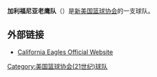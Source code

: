 {{ABA team 
| color1        = white
| color2        = black
| logo          = EAGLES-BLOCK.jpg
| pixels        = 150px
| founded       = 2006年
| league        = [[美国篮球协会_(21世纪)|ABA]] 2007年-至今
| history       = 加利福尼亚老鹰队<br>2006年-至今
| arena         =  不详
| city          = 
| colors        =  不详
| owner         = Robert Chiang
| coach         =  不详
| championships = 0
| titles        = 0
| cheerleaders  = 
| dancers       = 
| mascot        = 
}}

'''加利福尼亚老鹰队'''（'''{{lang|en|California Eagles}}'''）是[[美国篮球协会_(21世纪)|新美国篮球协会]]的一支球队。

== 外部链接 ==
*[https://web.archive.org/web/20190607150516/http://eagleslive.com/ California Eagles Official Website]

{{体育小作品}}
[[Category:美国篮球协会(21世纪)球队|Category:美国篮球协会(21世纪)球队]]